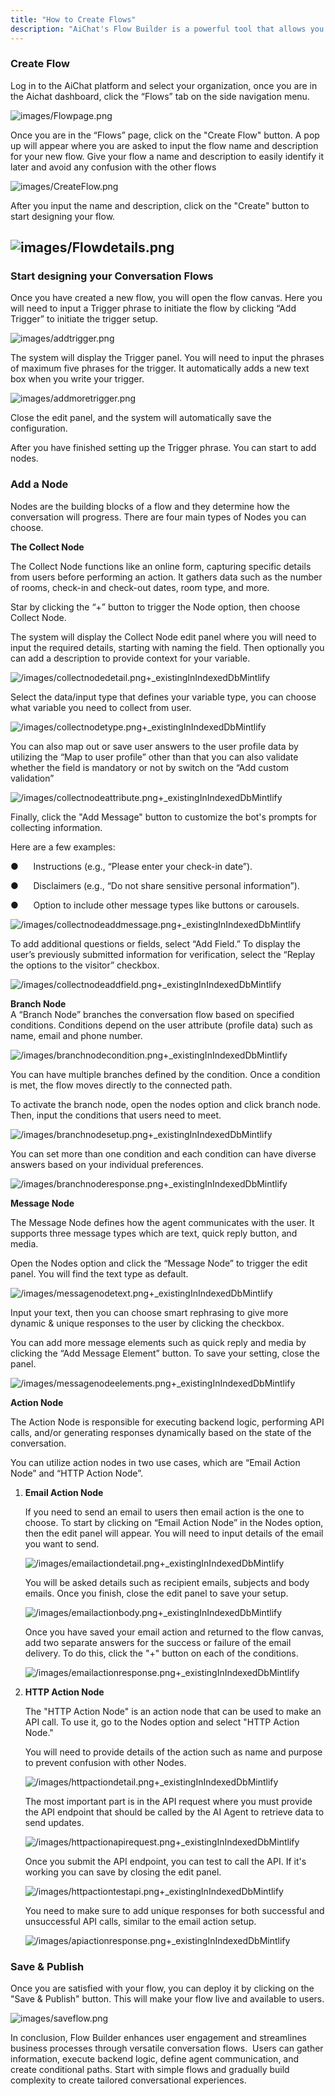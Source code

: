 ```yaml
---
title: "How to Create Flows"
description: "AiChat's Flow Builder is a powerful tool that allows you to create advanced conversation flows. With Flow Builder, you can create more engaging and dynamic conversations that respond to user input in a variety of ways. This guide will offer you further details about flow and how to configure it."
---
```


### Create Flow

Log in to the AiChat platform and select your organization, once you are in the Aichat dashboard, click the “Flows” tab on the side navigation menu.

![images/Flowpage.png](/images/Flowpage.png)

Once you are in the “Flows” page, click on the "Create Flow" button. A pop up will appear where you are asked to input the flow name and description for your new flow. Give your flow a name and description to easily identify it later and avoid any confusion with the other flows

![images/CreateFlow.png](/images/CreateFlow.png)

After you input the name and description, click on the "Create" button to start designing your flow.

## ![images/Flowdetails.png](/images/Flowdetails.png)

### Start designing your Conversation Flows

Once you have created a new flow, you will open the flow canvas. Here you will need to input a Trigger phrase to initiate the flow by clicking “Add Trigger” to initiate the trigger setup.

![images/addtrigger.png](/images/addtrigger.png)

The system will display the Trigger panel. You will need to input the phrases of maximum five phrases for the trigger. It automatically adds a new text box when you write your trigger.

![images/addmoretrigger.png](/images/addmoretrigger.png)

Close the edit panel, and the system will automatically save the configuration.

After you have finished setting up the Trigger phrase. You can start to add nodes.

### Add a Node

Nodes are the building blocks of a flow and they determine how the conversation will progress. There are four main types of Nodes you can choose.

**The Collect Node**

The Collect Node functions like an online form, capturing specific details from users before performing an action. It gathers data such as the number of rooms, check-in and check-out dates, room type, and more.

Star by clicking the “\+” button to trigger the Node option, then choose Collect Node.

The system will display the Collect Node edit panel where you will need to input the required details, starting with naming the field. Then optionally you can add a description to provide context for your variable.

![/images/collectnodedetail.png\+\_existingInIndexedDbMintlify](/images/collectnodedetail.png)

Select the data/input type that defines your variable type, you can choose what variable you need to collect from user.

![/images/collectnodetype.png\+\_existingInIndexedDbMintlify](/images/collectnodetype.png)

You can also map out or save user answers to the user profile data by utilizing the “Map to user profile” other than that you can also validate whether the field is mandatory or not by switch on the “Add custom validation”

![/images/collectnodeattribute.png\+\_existingInIndexedDbMintlify](/images/collectnodeattribute.png)

Finally, click the "Add Message" button to customize the bot's prompts for collecting information.

<Tip>
  Here are a few examples:

  ●      Instructions (e.g., “Please enter your check-in date”).

  ●      Disclaimers (e.g., “Do not share sensitive personal information”).

  ●      Option to include other message types like buttons or carousels.
</Tip>

![/images/collectnodeaddmessage.png\+\_existingInIndexedDbMintlify](/images/collectnodeaddmessage.png)

To add additional questions or fields, select “Add Field.” To display the user’s previously submitted information for verification, select the “Replay the options to the visitor” checkbox.

![/images/collectnodeaddfield.png\+\_existingInIndexedDbMintlify](/images/collectnodeaddfield.png)

**Branch Node**\
A “Branch Node” branches the conversation flow based on specified conditions. Conditions depend on the user attribute (profile data) such as name, email and phone number.

![/images/branchnodecondition.png\+\_existingInIndexedDbMintlify](/images/branchnodecondition.png)

You can have multiple branches defined by the condition. Once a condition is met, the flow moves directly to the connected path.

To activate the branch node, open the nodes option and click branch node. Then, input the conditions that users need to meet.

![/images/branchnodesetup.png\+\_existingInIndexedDbMintlify](/images/branchnodesetup.png)

You can set more than one condition and each condition can have diverse answers based on your individual preferences.

![/images/branchnoderesponse.png\+\_existingInIndexedDbMintlify](/images/branchnoderesponse.png)

**Message Node**

The Message Node defines how the agent communicates with the user. It supports three message types which are text, quick reply button, and media.

Open the Nodes option and click the “Message Node” to trigger the edit panel. You will find the text type as default.

![/images/messagenodetext.png\+\_existingInIndexedDbMintlify](/images/messagenodetext.png)

Input your text, then you can choose smart rephrasing to give more dynamic & unique responses to the user by clicking the checkbox.

You can add more message elements such as quick reply and media by clicking the “Add Message Element” button. To save your setting, close the panel.

![/images/messagenodeelements.png\+\_existingInIndexedDbMintlify](/images/messagenodeelements.png)

**Action Node**

The Action Node is responsible for executing backend logic, performing API calls, and/or generating responses dynamically based on the state of the conversation.

You can utilize action nodes in two use cases, which are “Email Action Node” and “HTTP Action Node”.

1. **Email Action Node**

   If you need to send an email to users then email action is the one to choose. To start by clicking on “Email Action Node” in the Nodes option, then the edit panel will appear. You will need to input details of the email you want to send.

   ![/images/emailactiondetail.png\+\_existingInIndexedDbMintlify](/images/emailactiondetail.png)

   You will be asked details such as recipient emails, subjects and body emails. Once you finish, close the edit panel to save your setup.

   ![/images/emailactionbody.png\+\_existingInIndexedDbMintlify](/images/emailactionbody.png)

   Once you have saved your email action and returned to the flow canvas, add two separate answers for the success or failure of the email delivery. To do this, click the "\+" button on each of the conditions.

   ![/images/emailactionresponse.png\+\_existingInIndexedDbMintlify](/images/emailactionresponse.png)
2. **HTTP Action Node**

   The "HTTP Action Node" is an action node that can be used to make an API call. To use it, go to the Nodes option and select "HTTP Action Node."

   You will need to provide details of the action such as name and purpose to prevent confusion with other Nodes.

   ![/images/httpactiondetail.png\+\_existingInIndexedDbMintlify](/images/httpactiondetail.png)

   The most important part is in the API request where you must provide the API endpoint that should be called by the AI Agent to retrieve data to send updates.

   ![/images/httpactionapirequest.png\+\_existingInIndexedDbMintlify](/images/httpactionapirequest.png)

   Once you submit the API endpoint, you can test to call the API. If it's working you can save by closing the edit panel.

   ![/images/httpactiontestapi.png\+\_existingInIndexedDbMintlify](/images/httpactiontestapi.png)

   You need to make sure to add unique responses for both successful and unsuccessful API calls, similar to the email action setup.

   ![/images/apiactionresponse.png\+\_existingInIndexedDbMintlify](/images/apiactionresponse.png)

### Save & Publish

Once you are satisfied with your flow, you can deploy it by clicking on the "Save & Publish" button. This will make your flow live and available to users.

![images/saveflow.png](/images/saveflow.png)

In conclusion, Flow Builder enhances user engagement and streamlines business processes through versatile conversation flows.  Users can gather information, execute backend logic, define agent communication, and create conditional paths. Start with simple flows and gradually build complexity to create tailored conversational experiences.